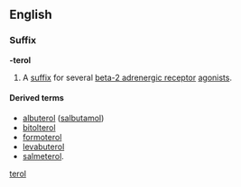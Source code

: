 ==English==

===Suffix===
'''-terol'''

# {{context|chemistry|lang=en}} A [[suffix]] for several [[beta-2 adrenergic receptor]] [[agonists]].

====Derived terms====
* [[albuterol]] ([[salbutamol]])
* [[bitolterol]]
* [[formoterol]]
* [[levabuterol]]
* [[salmeterol]].

[[Category:English suffixes|terol]]